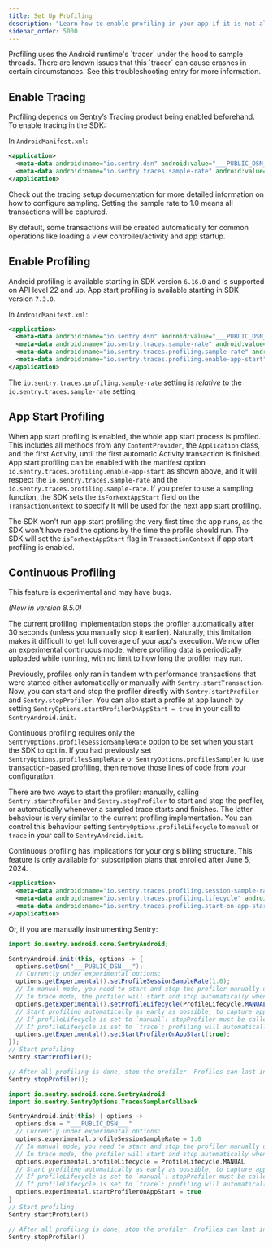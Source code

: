 ```yaml
---
title: Set Up Profiling
description: "Learn how to enable profiling in your app if it is not already set up."
sidebar_order: 5000
---
```


<PlatformContent includePath="profiling/index/preface" />
<PlatformContent includePath="profiling/index/why-profiling" />

<Alert level="warning" title="Important">
  Profiling uses the Android runtime's `tracer` under the hood to sample threads. There are known issues that this `tracer` can cause crashes in certain circumstances. See this <PlatformLink to="/profiling/troubleshooting#i-see-elevated-number-of-crashes-in-the-android-runtime-when-profiling-is-activated">troubleshooting</PlatformLink> entry for more information.
</Alert>

## Enable Tracing

Profiling depends on Sentry’s Tracing product being enabled beforehand. To enable tracing in the SDK:

In `AndroidManifest.xml`:

```xml
<application>
  <meta-data android:name="io.sentry.dsn" android:value="___PUBLIC_DSN___" />
  <meta-data android:name="io.sentry.traces.sample-rate" android:value="1.0" />
</application>
```

Check out the <PlatformLink to="/tracing/">tracing setup documentation</PlatformLink> for more detailed information on how to configure sampling. Setting the sample rate to 1.0 means all transactions will be captured.

By default, some transactions will be created automatically for common operations like loading a view controller/activity and app startup.

## Enable Profiling

<Alert>

Android profiling is available starting in SDK version `6.16.0` and is supported on API level 22 and up.
App start profiling is available starting in SDK version `7.3.0`.

</Alert>

In `AndroidManifest.xml`:


```xml
<application>
  <meta-data android:name="io.sentry.dsn" android:value="___PUBLIC_DSN___" />
  <meta-data android:name="io.sentry.traces.sample-rate" android:value="1.0" />
  <meta-data android:name="io.sentry.traces.profiling.sample-rate" android:value="1.0" />
  <meta-data android:name="io.sentry.traces.profiling.enable-app-start" android:value="true" />
</application>
```

<Alert>

The `io.sentry.traces.profiling.sample-rate` setting is _relative_ to the `io.sentry.traces.sample-rate` setting.

</Alert>

## App Start Profiling

When app start profiling is enabled, the whole app start process is profiled.
This includes all methods from any `ContentProvider`, the `Application` class, and the first Activity, until the <PlatformLink to="/tracing/instrumentation/automatic-instrumentation/">first automatic Activity transaction</PlatformLink> is finished.
App start profiling can be enabled with the manifest option `io.sentry.traces.profiling.enable-app-start` as shown above, and it will respect the `io.sentry.traces.sample-rate` and the `io.sentry.traces.profiling.sample-rate`.
If you prefer to use a <PlatformLink to="/configuration/sampling/#setting-a-sampling-function">sampling function</PlatformLink>, the SDK sets the `isForNextAppStart` field on the `TransactionContext` to specify it will be used for the next app start profiling.

<Alert>

The SDK won't run app start profiling the very first time the app runs, as the SDK won't have read the options by the time the profile should run.
The SDK will set the `isForNextAppStart` flag in `TransactionContext` if app start profiling is enabled.

</Alert>

## Continuous Profiling

<Alert>

This feature is experimental and may have bugs.

</Alert>

_(New in version 8.5.0)_

The current profiling implementation stops the profiler automatically after 30 seconds (unless you manually stop it earlier). Naturally, this limitation makes it difficult to get full coverage of your app's execution. We now offer an experimental continuous mode, where profiling data is periodically uploaded while running, with no limit to how long the profiler may run.

Previously, profiles only ran in tandem with performance transactions that were started either automatically or manually with `Sentry.startTransaction`. Now, you can start and stop the profiler directly with `Sentry.startProfiler` and `Sentry.stopProfiler`. You can also start a profile at app launch by setting `SentryOptions.startProfilerOnAppStart = true` in your call to `SentryAndroid.init`.

Continuous profiling requires only the `SentryOptions.profileSessionSampleRate` option to be set when you start the SDK to opt in. If you had previously set `SentryOptions.profilesSampleRate` or `SentryOptions.profilesSampler` to use transaction-based profiling, then remove those lines of code from your configuration.

There are two ways to start the profiler: manually, calling `Sentry.startProfiler` and `Sentry.stopProfiler` to start and stop the profiler, or automatically whenever a sampled trace starts and finishes. The latter behaviour is very similar to the current profiling implementation. You can control this behaviour setting `SentryOptions.profileLifecycle` to `manual` or `trace` in your call to `SentryAndroid.init`.

<Alert title="Note">

Continuous profiling has implications for your org's billing structure. This feature is only available for subscription plans that enrolled after June 5, 2024.

</Alert>

```xml {filename:AndroidManifest.xml}
<application>
  <meta-data android:name="io.sentry.traces.profiling.session-sample-rate" android:value="1.0" />
  <meta-data android:name="io.sentry.traces.profiling.lifecycle" android:value="manual" />
  <meta-data android:name="io.sentry.traces.profiling.start-on-app-start" android:value="true" />
</application>
```

Or, if you are manually instrumenting Sentry:


```java {tabTitle:Java}
import io.sentry.android.core.SentryAndroid;

SentryAndroid.init(this, options -> {
  options.setDsn("___PUBLIC_DSN___");
  // Currently under experimental options:
  options.getExperimental().setProfileSessionSampleRate(1.0);
  // In manual mode, you need to start and stop the profiler manually using Sentry.startProfiler and Sentry.stopProfiler
  // In trace mode, the profiler will start and stop automatically whenever a sampled trace starts and finishes
  options.getExperimental().setProfileLifecycle(ProfileLifecycle.MANUAL);
  // Start profiling automatically as early as possible, to capture app startup
  // If profileLifecycle is set to `manual`: stopProfiler must be called manually when the app startup is completed
  // If profileLifecycle is set to `trace`: profiling will automatically be stopped when the app start root span ends
  options.getExperimental().setStartProfilerOnAppStart(true);
});
// Start profiling
Sentry.startProfiler();

// After all profiling is done, stop the profiler. Profiles can last indefinitely if not stopped.
Sentry.stopProfiler();
```

```kotlin {tabTitle:Kotlin}
import io.sentry.android.core.SentryAndroid
import io.sentry.SentryOptions.TracesSamplerCallback

SentryAndroid.init(this) { options ->
  options.dsn = "___PUBLIC_DSN___"
  // Currently under experimental options:
  options.experimental.profileSessionSampleRate = 1.0
  // In manual mode, you need to start and stop the profiler manually using Sentry.startProfiler and Sentry.stopProfiler
  // In trace mode, the profiler will start and stop automatically whenever a sampled trace starts and finishes
  options.experimental.profileLifecycle = ProfileLifecycle.MANUAL
  // Start profiling automatically as early as possible, to capture app startup
  // If profileLifecycle is set to `manual`: stopProfiler must be called manually when the app startup is completed
  // If profileLifecycle is set to `trace`: profiling will automatically be stopped when the app start root span ends
  options.experimental.startProfilerOnAppStart = true
}
// Start profiling
Sentry.startProfiler()

// After all profiling is done, stop the profiler. Profiles can last indefinitely if not stopped.
Sentry.stopProfiler()
```
